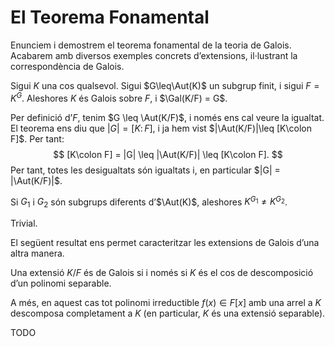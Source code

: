 # El Teorema Fonamental

Enunciem i demostrem el teorema fonamental de la teoria de Galois. Acabarem
amb diversos exemples concrets d'extensions, il·lustrant la correspondència de Galois.



::: {.proposition}
Sigui $K$ una cos qualsevol. Sigui $G\leq\Aut(K)$ un subgrup finit, i sigui $F=K^G$. Aleshores $K$ és Galois sobre $F$,
i $\Gal(K/F) = G$.
:::
::: {.proof}
Per definició d'$F$, tenim $G \leq \Aut(K/F)$, i només ens cal veure la igualtat. El teorema
ens diu que $|G|=[K\colon F]$, i ja hem vist $|\Aut(K/F)|\leq [K\colon F]$. Per tant:
$$
[K\colon F] = |G| \leq |\Aut(K/F)| \leq [K\colon F].
$$
Per tant, totes les desigualtats són igualtats i, en particular $|G| = |\Aut(K/F)|$.
:::

::: {.corollary}
Si $G_1$ i $G_2$ són subgrups diferents d'$\Aut(K)$, aleshores $K^{G_1} \neq K^{G_2}$.
:::
::: {.proof}
Trivial.
:::

El següent resultat ens permet caracteritzar les extensions de Galois d'una altra manera.

::: {.theorem #galois-sii-normal-separable name="caracterització de les extensions de Galois"}
Una extensió $K/F$ és de Galois si i només si $K$ és el cos de descomposició d'un polinomi separable.

A més, en aquest cas tot polinomi irreductible $f(x)\in F[x]$ amb una arrel a $K$ descomposa
completament a $K$ (en particular, $K$ és una extensió separable).
:::
::: {.proof}
TODO
:::